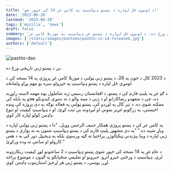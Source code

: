 ```yaml
---
title: 'د لومړي ځل لپاره د پښتو ډیټاسیټ په کامن غږ 14 کې خپور شو!'
date: '2023-06-28'
lastmod: '2023-06-28'
tags: ['mozilla', 'news']
draft: false
summary: 'نن د پښتو ژبې تاریخي ورځ ده. د لومړي ځل لپاره د پښتو غږ ډیټاسیټ په موزیلا کامن غږ v14 کې شتون لري.'
images: ['/static/images/pontoon/pashto-cv-14-released.jpg']
authors: ['default']
---
```


![pashto-dao](/static/images/pashto-cv-14-released.jpg)

نن د پښتو ژبې تاریخي ورځ ده.

د 2023 کال د جون په 28، د پښتو ژبې ټولنې د موزیلا کامن غږ پروژې په 14 نسخه کې د لومړي ځل لپاره د پښتو ډیټاسیټ په خپرولو سره یو مهم پړاو ولمانځه.

د ګډ غږ په پلیټ فارم کې د پښتو، د افغانستان رسمي ژبه شاملول یوه مهمه لاسته راوړنه ده، چې د متعهدو رضاکارانو او د ژبې د مینه والو د نه ستړي کیدونکو هڅو په پایله کې ممکنه شوې ده. د تیر کال په اوږدو کې، پښتو ټولنې په فعاله توګه په دې پروژه کې ونډه اخیستې، په زرګونو غږیز نمونې او لیږدونه یې ثبت کړئ، او د ډیټاسیټ کیفیت او تنوع ډاډمن کولو لپاره کار کوي.

په کامن غږ کې د پښتو پروژې همکار حنیف الرحمن وویل، "دا د پښتو ژبې ټولنې لپاره د ویاړ شیبه ده." "په دې مشهور پلیټ فارم کې د پښتو ډیټاسیټ شتون به نه یوازې د پښتو ژبې لپاره د وینا پیژندنې ټیکنالوژۍ پراختیا ته ګټه ورسوي بلکه په ډیجیټل دور کې به د هغې کارولو او ساتنې ته وده ورکړئ."

د عام غږ په 14 نسخه کې خپور شوی پښتو ډیټاسیټ د 2 ساعتونو لوړ کیفیت ریکارډونه لري. ډیټاسیټ د ورځني خبرو اترو، خبرونو او تعلیمي منځپانګو په ګډون د موضوع پراخه لړۍ پوښي، د پښتو ژبې هر اړخیز استازیتوب ډاډمن کوي.
